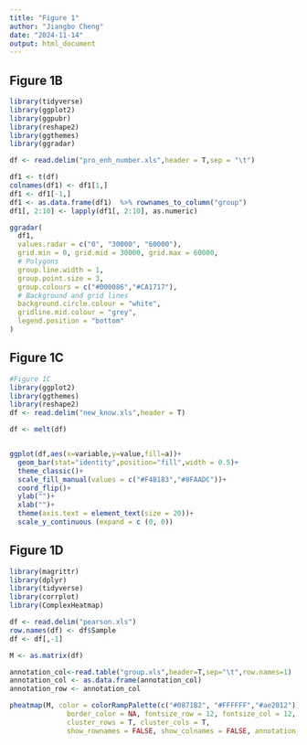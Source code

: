 ```yaml
---
title: "Figure 1"
author: "Jiangbo Cheng"
date: "2024-11-14"
output: html_document
---
```

## Figure 1B

```r

library(tidyverse)
library(ggplot2)
library(ggpubr)
library(reshape2)
library(ggthemes)
library(ggradar)

df <- read.delim("pro_enh_number.xls",header = T,sep = "\t")

df1 <- t(df)
colnames(df1) <- df1[1,]
df1 <- df1[-1,]
df1 <- as.data.frame(df1)  %>% rownames_to_column("group")
df1[, 2:10] <- lapply(df1[, 2:10], as.numeric)

ggradar(
  df1, 
  values.radar = c("0", "30000", "60000"),
  grid.min = 0, grid.mid = 30000, grid.max = 60000,
  # Polygons
  group.line.width = 1, 
  group.point.size = 3,
  group.colours = c("#000086","#CA1717"),
  # Background and grid lines
  background.circle.colour = "white",
  gridline.mid.colour = "grey",
  legend.position = "bottom"
)

```

## Figure 1C

```r
#Figure 1C
library(ggplot2)
library(ggthemes)
library(reshape2)
df <- read.delim("new_know.xls",header = T)

df <- melt(df)


ggplot(df,aes(x=variable,y=value,fill=a))+
  geom_bar(stat="identity",position="fill",width = 0.5)+
  theme_classic()+
  scale_fill_manual(values = c("#F4B183","#8FAADC"))+
  coord_flip()+
  ylab("")+
  xlab("")+
  theme(axis.text = element_text(size = 20))+
  scale_y_continuous (expand = c (0, 0))
```


## Figure 1D

```r
library(magrittr)
library(dplyr)
library(tidyverse)
library(corrplot)
library(ComplexHeatmap)

df <- read.delim("pearson.xls")
row.names(df) <- df$Sample
df <- df[,-1]

M <- as.matrix(df)

annotation_col<-read.table("group.xls",header=T,sep="\t",row.names=1)
annotation_col <- as.data.frame(annotation_col)
annotation_row <- annotation_col

pheatmap(M, color = colorRampPalette(c("#0871B2", "#FFFFFF","#ae2012"))(100), 
              border_color = NA, fontsize_row = 12, fontsize_col = 12, 
              cluster_rows = T, cluster_cols = T, 
              show_rownames = FALSE, show_colnames = FALSE, annotation_row = annotation_row,cellwidth = 3, cellheight =3, na_col="white")




```

















